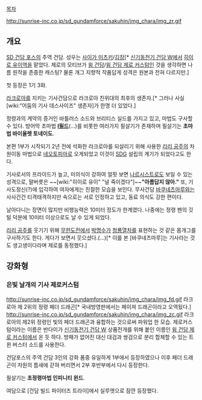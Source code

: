 [[목차]]

http://sunrise-inc.co.jp/sd_gundamforce/sakuhin/img_chara/img_zr.gif
== 개요 ==
[[SD 건담 포스]]의 주역 건담. 성우는 [[사이가 미츠키]]/[[김장]][* [[신기동전기 건담 W]]에서 [[히이로 유이]]역을 맡았다. 제로의 모티브가 [[윙 건담]]/[[윙 건담 제로 커스텀]]인 것을 생각하면 나름 원작을 존중한 캐스팅? 물론 개그 지향적 작품답게 성격은 원본과 전혀 다르지만.]

첫 등장은 1기 3화.

[[라크로아]]를 지키는 기사건담으로 라크로아 친위대의 최후의 생존자.[* 그러나 사실 [wiki:"어둠의 기사 데스사이즈" 생존자]가 한명 더 있었다.]

정령과의 계약의 증거인 바틀러스 소드와 브리티스 실드를 가지고 있고, 마법도 구사할 수 있다. 방어막 초마법 '''[[I필드]]'''(…)를 비롯한 여러가지 필살기가 존재하며 필살기는 '''초마법 바이올렛 토네이도'''. 

본편 1부가 시작되기 2년 전에 석화한 라크로아를 되살리기 위해 사용한 [[리리 공주]]의 차원이동 마법으로 [[네오토피아]]로 오게되었고 이것이 [[SDG]] 설립의 계기가 되었다고도 한다.

기사로서의 프라이드가 높고, 미의식이 강하여 얼핏 보면 [[나르시스트]]로도 보일 수 있는 성격으로, 말버릇은 ~~[wiki:"히이로 유이" "널 죽이겠다"]~~'''"아름답지 않아."''' 또, 기사도정신(?)에 입각하여 여자에게는 친절한 모습을 보인다. 무사건담 [[바쿠네츠마루]]와는 사사건건 티격태격하지만 속으로는 서로 인정하고 있고, 동료 의식도 강한 편이다.

날아다니는 장면이 많지만 비행능력은 10미터 정도가 한계였다. 나중에는 정령 펜의 깃털 덕분에 10미터 이상으로도 날 수 있게 되었다.

[[리리 공주]]를 웃기기 위해 [[무한도전]]에서 [[박명수]]가 [[청룡열차]]를 표현하는 것 같은 몸개그를 구사하기도 한다. 게다가 보면서 웃으셨다.(…)[* 이를 본 [바쿠네츠마루]는 기사라는 것도 생고생이다라며 제로를 동정했다.]

== 강화형 ==
=== 은빛 날개의 기사 제로커스텀 ===
http://sunrise-inc.co.jp/sd_gundamforce/sakuhin/img_chara/img_fd.gif
라크로아 제 2위의 정령 페더 드래곤[* 국내방영판에서는 페이져 드래곤이라고 오역됬다.]
http://sunrise-inc.co.jp/sd_gundamforce/sakuhin/img_chara/img_zc.gif
라크로아의 제2위 정령인 빛의 페더 드래곤과 융합하는 것으로써 파워업 한 모습. 제로커스텀이라는 이름은 반다이가 [[신기동전기 건담 W]] 상품전개를 위해 붙인 이름인 [[윙 건담 제로 커스텀]]에서 온 듯 하다. 방패가 없어진 대신 대검과 쌍검으로 분리 합체할 수 있는 트윈 버스터 소드를 사용한다.

건담포스의 주역 건담 3인의 강화 폼중 유일하게 1부에서 등장하였으나 이후 페더 드래곤이 차원의 틈새에 갇혀 버리면서 2부 후반부에서 다시 등장한다. 

필살기는 '''초정령마법 인피니티 윈드'''.

여담으로 [건담 빌드 파이터즈 트라이]에서 실루엣으로 잠깐 등장했다.
